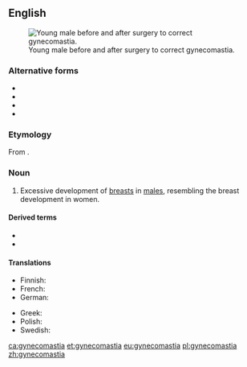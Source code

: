 ==English==
{{wikipedia}}
[[File:Adolescent_with_Gynecomastia.jpg|thumb|Young male before and after surgery to correct gynecomastia.]]

===Alternative forms===
* {{l|en|gynaecomastia}}
* {{l|en|gynæcomastia}}
* {{l|en|gynaecomasty}}
* {{l|en|gynæcomazia}}

===Etymology===
From {{affix|en|gynaeco-|μαστός|t2=breast|lang2=grc}}.

===Noun===
{{en-noun|~}}

# {{lb|en|American spelling|medicine}} Excessive development of [[breast]]s in [[male]]s, resembling the breast development in women.

====Derived terms====
* {{l|en|gyno}}
* {{l|en|pseudogynecomastia}}

====Translations====
{{trans-top|development of breasts in males}}
* Finnish: {{t|fi|naisnisäisyys}}
* French: {{t+|fr|gynécomastie|f}}
* German: {{t+|de|Gynäkomastie|f}}
{{trans-mid}}
* Greek: {{t+|el|γυναικομαστία}}
* Polish: {{t+|pl|ginekomastia|f}}
* Swedish: {{t+|sv|gynekomasti|c}}
{{trans-bottom}}

[[ca:gynecomastia]]
[[et:gynecomastia]]
[[eu:gynecomastia]]
[[pl:gynecomastia]]
[[zh:gynecomastia]]